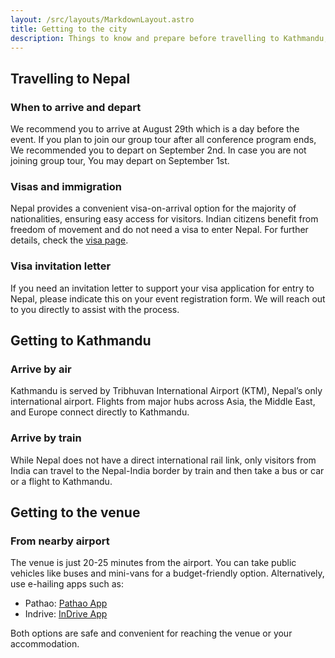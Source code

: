 ```yaml
---
layout: /src/layouts/MarkdownLayout.astro
title: Getting to the city
description: Things to know and prepare before travelling to Kathmandu, Nepal
---
```


## Travelling to Nepal

### When to arrive and depart
We recommend you to arrive at August 29th which is a day before the event.
If you plan to join our group tour after all conference program ends, We recommended you to depart on September 2nd.
In case you are not joining group tour, You may depart on September 1st. 

### Visas and immigration
Nepal provides a convenient visa-on-arrival option for the majority of nationalities, ensuring easy access for visitors. Indian citizens benefit from freedom of movement and do not need a visa to enter Nepal. For further details, check the [visa page](/venue-and-travel/visas-and-other-travel-requirements).

### Visa invitation letter
If you need an invitation letter to support your visa application for entry to Nepal, please indicate this on your event registration form. We will reach out to you directly to assist with the process.

## Getting to Kathmandu

### Arrive by air
Kathmandu is served by Tribhuvan International Airport (KTM), Nepal’s only international airport. Flights from major hubs across Asia, the Middle East, and Europe connect directly to Kathmandu.

### Arrive by train
While Nepal does not have a direct international rail link, only visitors   from India can travel to the Nepal-India border by train and then take a bus or car or a flight  to Kathmandu.

## Getting to the venue

### From nearby airport
The venue is just 20-25 minutes from the airport. You can take public vehicles like buses and mini-vans for a budget-friendly option. Alternatively, use e-hailing apps such as:
- Pathao: [Pathao App](https://play.google.com/store/apps/details?id=com.pathao.user&pcampaignid=web_share)
- Indrive: [InDrive App](https://play.google.com/store/apps/details?id=sinet.startup.inDriver&pcampaignid=web_share)

Both options are safe and convenient for reaching the venue or your accommodation.

